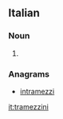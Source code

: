 ==Italian==

===Noun===
{{head|it|plural|g=m}}

# {{plural of|tramezzino|lang=it}}

===Anagrams===
* [[intramezzi#Italian|intramezzi]]

[[it:tramezzini]]